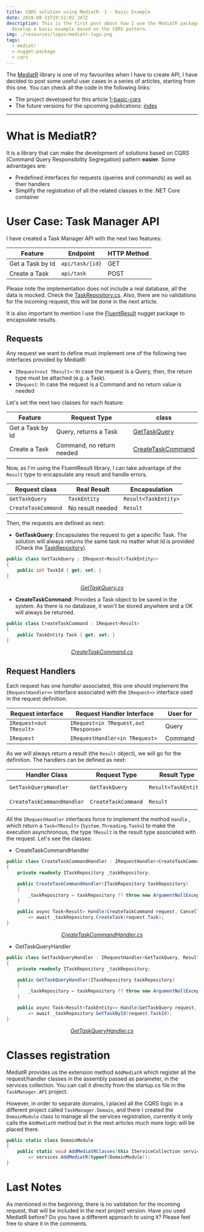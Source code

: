 ```yaml
---
title: CQRS solution using MediatR- 1 - Basic Example
date: 2020-08-31T19:52:02.347Z
description: This is the first post about how I use the MediatR package. Here I
  develop a basic example based on the CQRS pattern.
img: ./resources/logos/mediatr-logo.png
tags:
  - mediatr
  - nugget-package
  - cqrs
---
```

The [MediatR](https://github.com/jbogard/MediatR/wiki) library is one of my favourites when I have to create API, I have decided to post some useful user cases in a series of articles, starting from this one. You can check all the code in the following links:

* The project developed for this article [1-basic-cqrs](https://github.com/cangulo/small-projects-for-testing/tree/master/test-nugget-packages/MediatR/1-basic-cqrs)
* The future versions for the upcoming publications: [index](https://github.com/cangulo/small-projects-for-testing/tree/master/test-nugget-packages/MediatR) 

- - -

# What is MediatR?

It is a library that can make the development of solutions based on CQRS (Command Query Responsibility Segregation) pattern **easier**. Some advantages are:

* Predefined interfaces for requests (queries and commands) as well as their handlers
* Simplify the registration of all the related classes in the .NET Core container

# User Case: Task Manager API

I have created a Task Manager API with the next two features:

| Feature          | Endpoint        | HTTP Method |
| ---------------- | --------------- | ----------- |
| Get a Task by Id | `api/task/{id}` | GET         |
| Create a Task    | `api/task`      | POST        |

Please note the implementation does not include a real database, all the data is mocked. Check the [TaskRepository.cs](https://github.com/cangulo/small-projects-for-testing/tree/master/test-nugget-packages/MediatR/1-basic-cqrs/TaskManager/TaskManager.Repository/TaskRepository.cs). Also, there are no validations for the incoming request, this will be done in the next article.

It is also important to mention I use the [FluentResult](https://github.com/altmann/FluentResults) nugget package to encapsulate results.

## Requests

Any request we want to define must implement one of the following two interfaces provided by MediatR: 

* `IRequest<out TResult>`: In case the request is a Query, then, the return type must be attached (e.g. a Task).
* `IRequest`: In case the request is a Command and no return value is needed

Let's set the next two classes for each feature:

| Feature          | Request Type              | class                                                                                                                                                                                                             |
| ---------------- | ------------------------- | ----------------------------------------------------------------------------------------------------------------------------------------------------------------------------------------------------------------- |
| Get a Task by Id | Query, returns a Task     | [GetTaskQuery](https://github.com/cangulo/small-projects-for-testing/tree/master/test-nugget-packages/MediatR/1-basic-cqrs/TaskManager/TaskManager.Domain/Operations/GetTaskQuery/GetTaskQuery.cs)                |
| Create a Task    | Command, no return needed | [CreateTaskCommand](https://github.com/cangulo/small-projects-for-testing/tree/master/test-nugget-packages/MediatR/1-basic-cqrs/TaskManager/TaskManager.Domain/Operations/CreateTaskCommand/CreateTaskCommand.cs) |

Now, as I'm using the FluentResult library, I can take advantage of the `Result` type to encapsulate any result and handle errors.

| Request class       | Real Result      | Encapsulation        |
| ------------------- | ---------------- | -------------------- |
| `GetTaskQuery`      | `TaskEntity`     | `Result<TaskEntity>` |
| `CreateTaskCommand` | No result needed | `Result`             |

Then, the requests are defined as next:

* **GetTaskQuery**: Encapsulates the request to get a specific Task. The solution will always returns the same task no matter what Id is provided (Check the [TaskRepository](https://github.com/cangulo/small-projects-for-testing/tree/master/test-nugget-packages/MediatR/1-basic-cqrs/TaskManager/TaskManager.Repository/TaskRepository.cs)). 

```csharp
public class GetTaskQuery : IRequest<Result<TaskEntity>>
{
    public int TaskId { get; set; }
}
```

<p align="center">
    <a href="https://github.com/cangulo/small-projects-for-testing/tree/master/test-nugget-packages/MediatR/1-basic-cqrs/TaskManager/TaskManager.Domain/Operations/GetTaskQuery/GetTaskQuery.cs"><i>GetTaskQuery.cs</i></a>
</p>

* **CreateTaskCommand**: Provides a Task object to be saved in the system. As there is no database, it won't be stored anywhere and a OK will always be returned.

```csharp
public class CreateTaskCommand : IRequest<Result>
{
    public TaskEntity Task { get; set; }
}
```

<p align="center">
    <a href="https://github.com/cangulo/small-projects-for-testing/tree/master/test-nugget-packages/MediatR/1-basic-cqrs/TaskManager/TaskManager.Domain/Operations/CreateTaskCommand/CreateTaskCommand.cs"><i>CreateTaskCommand.cs</i></a>
</p>

## Request Handlers

Each request has one *handler* associated, this one should implement the `IRequestHandler<>` interface associated with the `IRequest<>`  interface used in the request definition.

| Request interface       | Request Handler Interface             | User for |
| ----------------------- | ------------------------------------- | -------- |
| `IRequest<out TResult>` | `IRequest<in TRequest,out TResponse>` | Query    |
| `IRequest`              | `IRequestHandler<in TRequest>`        | Command  |

As we will always return a result (the `Result` object), we will go for the definition. The handlers can be defined as next:

| Handler Class              | Request Type        | Result Type          | Interface implemented                               |
| -------------------------- | ------------------- | -------------------- | --------------------------------------------------- |
| `GetTaskQueryHandler`      | `GetTaskQuery`      | `Result<TaskEntity>` | `IRequestHandler<CreateTaskCommand, Result>`        |
| `CreateTaskCommandHandler` | `CreateTaskCommand` | `Result`             | `IRequestHandler<GetTaskQuery, Result<TaskEntity>>` |

All the `IRequestHandler` interfaces force to implement the method `Handle` , which return a `Task<TResult>` (`System.Threading.Tasks`) to make the execution asynchronous, the type `TResult` is the result type associated with the request. Let's see the classes:

* CreateTaskCommandHandler

```csharp
public class CreateTaskCommandHandler : IRequestHandler<CreateTaskCommand, Result>
{
    private readonly ITaskRepository _taskRepository;

    public CreateTaskCommandHandler(ITaskRepository taskRepository)
    {
        _taskRepository = taskRepository ?? throw new ArgumentNullException(nameof(taskRepository));
    }

    public async Task<Result> Handle(CreateTaskCommand request, CancellationToken cancellationToken) 
        => await _taskRepository.CreateTask(request.Task);
}
```

<p align="center">
    <a href="https://github.com/cangulo/small-projects-for-testing/tree/master/test-nugget-packages/MediatR/1-basic-cqrs/TaskManager/TaskManager.Domain/Operations/CreateTaskCommand/CreateTaskCommandHandler.cs"><i>CreateTaskCommandHandler.cs</i></a>
</p>

* GetTaskQueryHandler

```csharp
public class GetTaskQueryHandler : IRequestHandler<GetTaskQuery, Result<TaskEntity>>
{
    private readonly ITaskRepository _taskRepository;

    public GetTaskQueryHandler(ITaskRepository taskRepository)
    {
        _taskRepository = taskRepository ?? throw new ArgumentNullException(nameof(taskRepository));
    }

    public async Task<Result<TaskEntity>> Handle(GetTaskQuery request, CancellationToken cancellationToken) 
        => await _taskRepository.GetTaskById(request.TaskId);
}
```

<p align="center">
    <a href="https://github.com/cangulo/small-projects-for-testing/tree/master/test-nugget-packages/MediatR/1-basic-cqrs/TaskManager/TaskManager.Domain/Operations/GetTaskQuery/GetTaskQueryHandler.cs"><i>GetTaskQueryHandler.cs</i></a>
</p>

# Classes registration

MediatR provides us the extension method `AddMediatR` which register all the request/handler classes in the assembly passed as parameter, in the services collection. You can call it directly from the startup.cs file in the `TaskManager.API` project. 

However, in order to separate domains,  I placed all the CQRS logic in a different project called `TaskManager.Domain`, and there I created the `DomainModule` class to manage all the services registration, currently it only calls the `AddMediatR` method but in the next articles much more logic will be placed there. 

```csharp
public static class DomainModule
{
    public static void AddMediatRClasses(this IServiceCollection services) 
        => services.AddMediatR(typeof(DomainModule));
}
```

# Last Notes

As mentioned in the beginning, there is no validation for the incoming request, that will be included in the next project version. Have you used MediatR before? Do you have a different approach to using it? Please feel free to share it in the comments.
